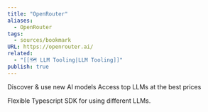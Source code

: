 ```yaml
---
title: "OpenRouter"
aliases:
  - OpenRouter
tags:
  - sources/bookmark
URL: https://openrouter.ai/
related:
  - "[[🗺️ LLM Tooling|LLM Tooling]]"
publish: true
---
```

Discover & use new AI models
Access top LLMs at the best prices

Flexible Typescript SDK for using different LLMs.